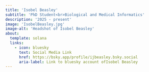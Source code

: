 ```yaml
---
title: 'Isobel Beasley'
subtitle: 'PhD Student<br>Biological and Medical Informatics'
description: '2025 - present'
image: 'IsobelBeasley.jpg'
image-alt: 'Headshot of Isobel Beasley'
about: 
  template: solana 
  links: 
    - icon: bluesky
      text: Social Media Link
      href: https://bsky.app/profile/ijbeasley.bsky.social
      aria-label: Link to bluesky account ofIsobel Beasley
---
```


